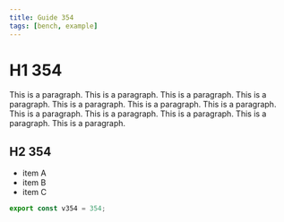 ```yaml
---
title: Guide 354
tags: [bench, example]
---
```


# H1 354

This is a paragraph. This is a paragraph. This is a paragraph. This is a paragraph. This is a paragraph. This is a paragraph. This is a paragraph. This is a paragraph. This is a paragraph. This is a paragraph. This is a paragraph. This is a paragraph. 

## H2 354

- item A
- item B
- item C

```ts
export const v354 = 354;
```